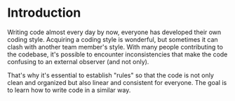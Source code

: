 # Introduction

Writing code almost every day by now, everyone has developed their own coding style. Acquiring a coding style is wonderful, but sometimes it can clash with another team member's style. With many people contributing to the codebase, it's possible to encounter inconsistencies that make the code confusing to an external observer (and not only). 

That's why it's essential to establish "rules" so that the code is not only clean and organized but also linear and consistent for everyone. The goal is to learn how to write code in a similar way.